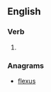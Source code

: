 ==English==

===Verb===
{{head|en|verb form}}

# {{en-third-person singular of|flux}}

===Anagrams===
* [[flexus#English|flexus]]